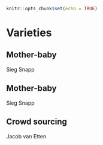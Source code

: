 ```r
knitr::opts_chunk$set(echo = TRUE)
```

# Varieties


## Mother-baby

Sieg Snapp


## Mother-baby

Sieg Snapp

## Crowd sourcing

Jacob van Etten